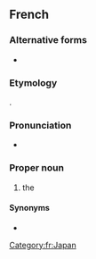 {{also|pays du Soleil-Levant}}
==French==

===Alternative forms===
* {{l|fr|pays du Soleil-Levant}}

===Etymology===
{{calque|fr|ja|日本||Japan|tr={{l|ja|にほん}}, Nihon}}.

===Pronunciation===
* {{fr-IPA|paiïs du Soleil Levant}}

===Proper noun===
{{fr-proper noun|m|head=le [[pays]] [[du]] [[soleil|Soleil]] [[levant|Levant]]}}

# {{lb|fr|periphrasis}} the {{l|en|Land of the Rising Sun}} {{gloss|Japan}}

====Synonyms====
* {{l|fr|Japon}}

[[Category:fr:Japan]]